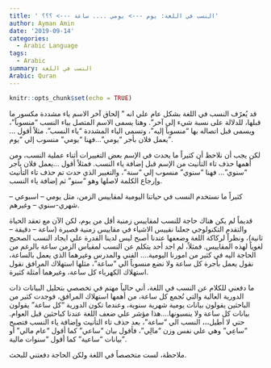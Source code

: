 ```yaml
---
title: ' النسب في اللغة: يوم ---> يومي .... ساعة ---> ؟؟؟' 
author: Ayman Amin
date: '2019-09-14'
categories:
  - Arabic Language 
tags:
  - Arabic
summary: النسب في اللغة  
Arabic: Quran
---
```




```r
knitr::opts_chunk$set(echo = TRUE)
```




قد يُعرًف النسب في اللغة بشكل عام علي انه " إلحاق آخر الاسم ياء مشددة مكسور ما قبلها، للدلالة على نسبة شيء إلى آخر". 
وهنا يسمى الاسم المتصل بياء النسب "منسوباً"، ويسمى قبل اتصاله بها "منسوباً إليه"، وتسمى الياء المشددة "ياء النسب". 
مثلاً أقول ...يعمل فلان بأجر "يومي"...فهنا "يومي" منسوب إلي "يوم".

لكن يجب أن نلاحظ أن كثيراً ما يحدث في الإسم بعض التغييرات أثناء عملية النسب، ومن أهمها حذف تاء التأنيث من الإسم قبل إضافة ياء النسب.
فمثلاً أقول ...يعمل فلان بأجر "سنوي"... فهنا "سنوي" منسوب إلي "سنة"، والتغيير الذي حدث تم حذف تاء التأنيث وإرجاع الكلمة لاصلها وهو "سنو" ثم إضافة ياء النسب.

كثيراً ما نستخدم النسب في حياتنا اليومية لمقاييس الزمن، مثل يومي – اسبوعي – شهري-سنوي – وغيرهم.

قديماً لم يكن هناك حاجة للنسب لمقاييس زمنية أقل من يوم، لكن الآن مع تعقد الحياة والتقدم التكنولوجي جعلنا نقييس الاشياء في مقاييس زمنية قصيرة (ساعة – دقيقة – ثانية)، ونظراً لركاكة اللغة وضعفها عندنا أصبح ليس لدينا القدرة علي ايجاد النسب الصحيح لغوياً لهذه المقاييس. فمثلاً، لم اجد أحد يتكلم عن النسب لمقياس الزمن ساعة بالرغم من الحاجة اليه في كثير من امورنا اليومية.... الفني والمدرس وغيرهما الذي يعمل بالساعة، نقول يعمل بأجرة كل ساعة ولا نضع منسوباً الي "ساعة"، مثلها استهلاك المرافق نقول استهلاك الكهرباء كل ساعة، وغيرهما أمثلة كثيرة.

ما دفعني للكلام عن النسب في اللغة، أني حالياً مهتم في تخصصي بتحليل البيانات ذات الدورية العالية والتي تُجمع كل ساعة، من أهمها استهلاك المرافق، فوجدت كثير من الباحثين يقولون بيانات يومية شهرية سنوية، وعندما تكون الدورية "كل ساعة" يقولون بيانات كل ساعة ولا ينسبونها....هذا مؤشر علي ضعف اللغة عندنا كباحثين قبل العوام.
حتي لا أطيل،،، النسب الي "ساعة"، بعد حذف تاء التأنيث وإضافة ياء النسب فتصبح "ساعِي" وهي علي نفس وزن "مالِي"، فأقول بيان "ساعي" كما أقول "عام مالي" أو بيانات "ساعية" كما أقول "سنوات مالية".

ملاحظة، لست متخصصاً في اللغة ولكن الحاجة دفعتني للبحث.
